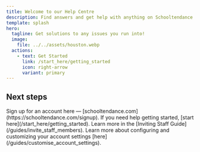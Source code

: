 ```yaml
---
title: Welcome to our Help Centre
description: Find answers and get help with anything on Schooltendance.
template: splash
hero:
  tagline: Get solutions to any issues you run into!
  image:
    file: ../../assets/houston.webp
  actions:
    - text: Get Started
      link: /start_here/getting_started
      icon: right-arrow
      variant: primary
---
```



## Next steps

<CardGrid stagger>
  <Card title="Sign Up" icon="external">
    Sign up for an account here —
    [schooltendance.com](https://schooltendance.com/signup).
  </Card>
  <Card title="Getting Started" icon="open-book">
    If you need help getting started, [start here](/start_here/getting_started).
  </Card>
  <Card title="Invite Users" icon="open-book">
    Learn more in the [Inviting Staff Guide](/guides/invite_staff_members).
  </Card>
  <Card title="Configure your account settings" icon="setting">
    Learn more about configuring and customizing your account settings
    [here](/guides/customise_account_settings).
  </Card>
</CardGrid>
